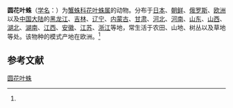 {{Speciesbox
| name = 圆花叶蛛
| status = 
| status_system = 
| image = Thomisidae - Synema globosum-1.JPG
| genus = Synaema
| species = globosum
| authority = (Fabricius, 1775)<ref name='id14580'>{{cite web| url =http://www.bioinfo.cn/db05/BjdwSpecies.php?action=view&id=14580| title =圆花叶蛛| work =《中国动物物种编目数据库》| publisher =中国科学院微生物研究所| author =中国科学院动物研究所| accessdate =2009-04-28| deadurl =yes| archiveurl =https://web.archive.org/web/20160305033710/http://www.bioinfo.cn/db05/BjdwSpecies.php?action=view&id=14580| archivedate =2016-03-05}}</ref>
}}

'''圆花叶蛛'''（[[学名|学名]]：{{lang|la|''Synaema globosum''}}）为[[蟹蛛科|蟹蛛科]][[花叶蛛属|花叶蛛属]]的动物。分布于[[日本|日本]]、[[朝鲜|朝鲜]]、[[俄罗斯|俄罗斯]]、[[欧洲|欧洲]]以及[[中国大陆|中国大陆]]的[[黑龙江|黑龙江]]、[[吉林|吉林]]、[[辽宁|辽宁]]、[[内蒙古|内蒙古]]、[[甘肃|甘肃]]、[[河北|河北]]、[[河南|河南]]、[[山东|山东]]、[[山西|山西]]、[[湖北|湖北]]、[[湖南|湖南]]、[[江西|江西]]、[[安徽|安徽]]、[[江苏|江苏]]、[[浙江|浙江]]等地，常生活于农田、山地、树丛以及草地等处。该物种的模式产地在欧洲。<ref name='id14580'/>

== 参考文献 ==
{{reflist}}

{{Wikispecies|Synaema globosum}}
{{Taxonbar|from=Q1302262}}

[[Category:花叶蛛属|圆花叶蛛]]


{{蜘蛛小作品}}